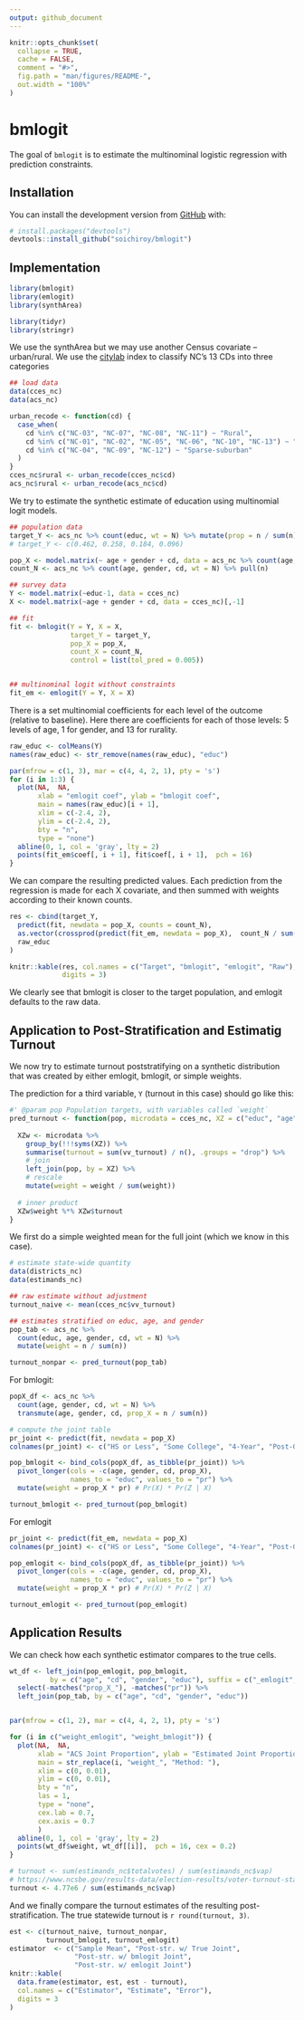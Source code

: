 ```yaml
---
output: github_document
---
```


<!-- README.md is generated from README.Rmd. Please edit that file -->

```r
knitr::opts_chunk$set(
  collapse = TRUE,
  cache = FALSE,
  comment = "#>",
  fig.path = "man/figures/README-",
  out.width = "100%"
)
```

# bmlogit

<!-- badges: start -->
<!-- badges: end -->

The goal of `bmlogit` is to estimate the multinominal logistic regression with
prediction constraints.

## Installation

You can install the development version from [GitHub](https://github.com/) with:

``` r
# install.packages("devtools")
devtools::install_github("soichiroy/bmlogit")
```

## Implementation


```r
library(bmlogit)
library(emlogit)
library(synthArea)

library(tidyr)
library(stringr)
```

We use the synthArea but we may use another Census covariate -- urban/rural. We use the [citylab](https://github.com/theatlantic/citylab-data/blob/master/citylab-congress/citylab_cdi.csv) index to classify NC's 13 CDs into three categories

```r
## load data
data(cces_nc)
data(acs_nc)

urban_recode <- function(cd) {
  case_when(
    cd %in% c("NC-03", "NC-07", "NC-08", "NC-11") ~ "Rural",
    cd %in% c("NC-01", "NC-02", "NC-05", "NC-06", "NC-10", "NC-13") ~ "Rural-suburban", 
    cd %in% c("NC-04", "NC-09", "NC-12") ~ "Sparse-suburban"
  )
}
cces_nc$rural <- urban_recode(cces_nc$cd)
acs_nc$rural <- urban_recode(acs_nc$cd)

```

We try to estimate the synthetic estimate of education using multinomial logit models.

```r
## population data
target_Y <- acs_nc %>% count(educ, wt = N) %>% mutate(prop = n / sum(n)) %>% pull(prop)
# target_Y <- c(0.462, 0.258, 0.184, 0.096)

pop_X <- model.matrix(~ age + gender + cd, data = acs_nc %>% count(age, gender, cd, wt = N))[,-1]
count_N <- acs_nc %>% count(age, gender, cd, wt = N) %>% pull(n)

## survey data
Y <- model.matrix(~educ-1, data = cces_nc)
X <- model.matrix(~age + gender + cd, data = cces_nc)[,-1]

## fit
fit <- bmlogit(Y = Y, X = X, 
               target_Y = target_Y, 
               pop_X = pop_X, 
               count_X = count_N,
               control = list(tol_pred = 0.005))


## multinominal logit without constraints
fit_em <- emlogit(Y = Y, X = X)

```

There is a set multinomial coefficients for each level of the outcome (relative to baseline). Here there are coefficients for each of those levels: 5 levels of age, 1 for gender, and 13 for rurality.

```r

raw_educ <- colMeans(Y)
names(raw_educ) <- str_remove(names(raw_educ), "educ")

par(mfrow = c(1, 3), mar = c(4, 4, 2, 1), pty = 's')
for (i in 1:3) {
  plot(NA,  NA,
       xlab = "emlogit coef", ylab = "bmlogit coef",
       main = names(raw_educ)[i + 1],
       xlim = c(-2.4, 2),
       ylim = c(-2.4, 2),
       bty = "n", 
       type = "none")
  abline(0, 1, col = 'gray', lty = 2)  
  points(fit_em$coef[, i + 1], fit$coef[, i + 1],  pch = 16)
}
```

We can compare the resulting predicted values. Each prediction from the regression is made for each X covariate, and then summed with weights according to their known counts. 


```r
res <- cbind(target_Y,
  predict(fit, newdata = pop_X, counts = count_N),
  as.vector(crossprod(predict(fit_em, newdata = pop_X),  count_N / sum(count_N))),
  raw_educ
)

knitr::kable(res, col.names = c("Target", "bmlogit", "emlogit", "Raw"),
             digits = 3)
```

We clearly see that bmlogit is closer to the target population, and emlogit defaults to the raw data.

## Application to Post-Stratification and Estimatig Turnout

We now try to estimate turnout poststratifying on a synthetic distribution that was created by either emlogit, bmlogit, or simple weights.

The prediction for a third variable, `Y` (turnout in this case) should go like this:

```r
#' @param pop Population targets, with variables called `weight`
pred_turnout <- function(pop, microdata = cces_nc, XZ = c("educ", "age", "gender", "cd")) {
  
  XZw <- microdata %>% 
    group_by(!!!syms(XZ)) %>%
    summarise(turnout = sum(vv_turnout) / n(), .groups = "drop") %>%
    # join
    left_join(pop, by = XZ) %>%
    # rescale
    mutate(weight = weight / sum(weight))
  
  # inner product
  XZw$weight %*% XZw$turnout
}
```


We first do a simple weighted mean for the full joint (which we know in this case).

```r
# estimate state-wide quantity
data(districts_nc)
data(estimands_nc)

## raw estimate without adjustment
turnout_naive <- mean(cces_nc$vv_turnout)

## estimates stratified on educ, age, and gender
pop_tab <- acs_nc %>% 
  count(educ, age, gender, cd, wt = N) %>%
  mutate(weight = n / sum(n))

turnout_nonpar <- pred_turnout(pop_tab)
```

For bmlogit:

```r
popX_df <- acs_nc %>% 
  count(age, gender, cd, wt = N) %>% 
  transmute(age, gender, cd, prop_X = n / sum(n))

# compute the joint table
pr_joint <- predict(fit, newdata = pop_X)
colnames(pr_joint) <- c("HS or Less", "Some College", "4-Year", "Post-Grad")

pop_bmlogit <- bind_cols(popX_df, as_tibble(pr_joint)) %>%
  pivot_longer(cols = -c(age, gender, cd, prop_X),
               names_to = "educ", values_to = "pr") %>% 
  mutate(weight = prop_X * pr) # Pr(X) * Pr(Z | X)

turnout_bmlogit <- pred_turnout(pop_bmlogit)
```


For emlogit

```r
pr_joint <- predict(fit_em, newdata = pop_X)
colnames(pr_joint) <- c("HS or Less", "Some College", "4-Year", "Post-Grad")

pop_emlogit <- bind_cols(popX_df, as_tibble(pr_joint)) %>%
  pivot_longer(cols = -c(age, gender, cd, prop_X),
               names_to = "educ", values_to = "pr") %>% 
  mutate(weight = prop_X * pr) # Pr(X) * Pr(Z | X)

turnout_emlogit <- pred_turnout(pop_emlogit)
```


## Application Results

We can check how each synthetic estimator compares to the true cells.

```r
wt_df <- left_join(pop_emlogit, pop_bmlogit,
          by = c("age", "cd", "gender", "educ"), suffix = c("_emlogit", "_bmlogit")) %>% 
  select(-matches("prop_X_"), -matches("pr")) %>% 
  left_join(pop_tab, by = c("age", "cd", "gender", "educ"))


par(mfrow = c(1, 2), mar = c(4, 4, 2, 1), pty = 's')

for (i in c("weight_emlogit", "weight_bmlogit")) {
  plot(NA,  NA,
       xlab = "ACS Joint Proportion", ylab = "Estimated Joint Proportion",
       main = str_replace(i, "weight_", "Method: "),
       xlim = c(0, 0.01),
       ylim = c(0, 0.01),
       bty = "n", 
       las = 1,
       type = "none",
       cex.lab = 0.7,
       cex.axis = 0.7
       )
  abline(0, 1, col = 'gray', lty = 2)  
  points(wt_df$weight, wt_df[[i]],  pch = 16, cex = 0.2)
}

```


```r
# turnout <- sum(estimands_nc$totalvotes) / sum(estimands_nc$vap)
# https://www.ncsbe.gov/results-data/election-results/voter-turnout-statistics
turnout <- 4.77e6 / sum(estimands_nc$vap)
```


And we finally compare the turnout estimates of the resulting post-stratification. The true statewide turnout is `r round(turnout, 3)`.

```r

est <- c(turnout_naive, turnout_nonpar,
         turnout_bmlogit, turnout_emlogit)
estimator  <- c("Sample Mean", "Post-str. w/ True Joint",
                "Post-str. w/ bmlogit Joint",
                "Post-str. w/ emlogit Joint")
knitr::kable(
  data.frame(estimator, est, est - turnout),
  col.names = c("Estimator", "Estimate", "Error"),
  digits = 3
)
```

